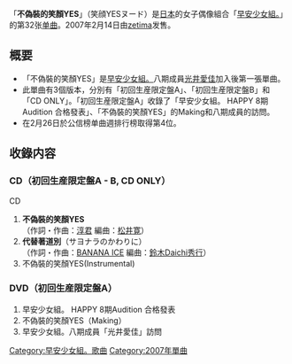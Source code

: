 {{Infobox Single
| Name           = 不偽裝的笑顏YES
| Cover          = MMS32 Regular.jpg
| Artist         = [[早安少女組。|早安少女組。]]
| Album          = [[SEXY_8_BEAT|SEXY 8 BEAT]]
| A-side         = 不偽裝的笑顏YES
| B-side         = 代替著道別
| Released       = 2007年2月14日
| Format         = [[单曲|单曲]]
| Recorded       = 2007年<br/>{{JPN}}
| Genre          = [[J-POP|J-POP]]
| Lenght         =
| Label          = [[zetima|zetima]]
| Writer         = [[淳君|淳君]]
| Producer       = [[淳君|淳君]]
| Certification  = 
| Chart position = * 週間最高排名第4位<small>（[[Oricon公信榜|Oricon]]）</small> 
| Last single    = [[向前走_(早安少女組。單曲)|向前走]]<br/>（2007年）
| This single    = '''不偽裝的笑顏YES'''<br/>（2007年）
| Next single    = [[悲傷的Twilight|悲傷的Twilight]]<br/>（2007年）
| Misc           =
}}

「'''不偽裝的笑顏YES'''」（笑顔YESヌード）是[[日本|日本]]的女子偶像組合「[[早安少女組。|早安少女組。]]」的第32张[[单曲|单曲]]。2007年2月14日由[[zetima|zetima]]发售。

== 概要 ==
* 「不偽裝的笑顏YES」是[[早安少女組。|早安少女組。]]八期成員[[光井愛佳|光井愛佳]]加入後第一張單曲。
* 此單曲有3個版本，分別有「初回生産限定盤A」、「初回生産限定盤B」和「CD ONLY」。「初回生産限定盤A」收錄了「早安少女組。 HAPPY 8期Audition 合格發表」、「不偽裝的笑顏YES」的Making和八期成員的訪問。
* 在2月26日於公信榜单曲週排行榜取得第4位。

== 收錄内容 ==
===CD（初回生産限定盤A - B, CD ONLY）===
;CD
# '''不偽裝的笑顏YES'''<br/>（作詞・作曲：[[淳君|淳君]] 編曲：[[松井寛|松井寛]]）
# '''代替著道別'''（サヨナラのかわりに）<br/>（作詞・作曲：[[BANANA_ICE|BANANA ICE]]  編曲：[[鈴木Daichi秀行|鈴木Daichi秀行]]）
# 不偽裝的笑顏YES(Instrumental)


===DVD（初回生産限定盤A）===
# 早安少女組。 HAPPY 8期Audition 合格發表
# 不偽裝的笑顏YES（Making）
# 早安少女組。八期成員「光井愛佳」訪問

{{早安少女組。}}

{{单曲小作品}}
{{DEFAULTSORT:Egao Yes Nude}}
[[Category:早安少女組。歌曲|Category:早安少女組。歌曲]]
[[Category:2007年單曲|Category:2007年單曲]]